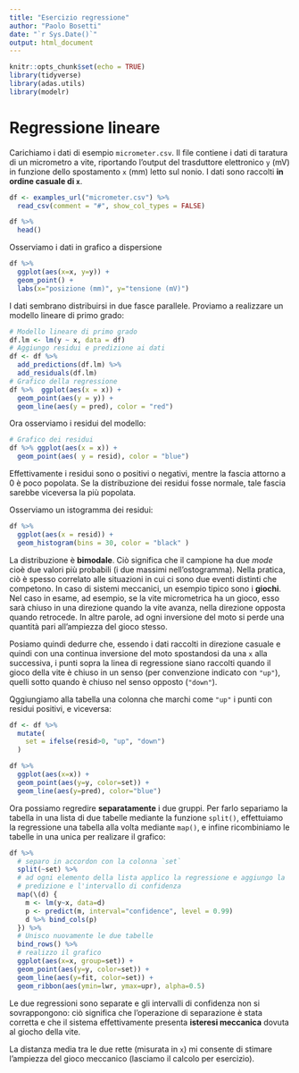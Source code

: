 ```yaml
---
title: "Esercizio regressione"
author: "Paolo Bosetti"
date: "`r Sys.Date()`"
output: html_document
---
```


```r
knitr::opts_chunk$set(echo = TRUE)
library(tidyverse)
library(adas.utils)
library(modelr)
```

# Regressione lineare

Carichiamo i dati di esempio `micrometer.csv`. Il file contiene i dati di taratura di un micrometro a vite, riportando l'output del trasduttore elettronico `y` (mV) in funzione dello spostamento `x` (mm) letto sul nonio. I dati sono raccolti **in ordine casuale di `x`**.

```r
df <- examples_url("micrometer.csv") %>% 
  read_csv(comment = "#", show_col_types = FALSE)

df %>% 
  head()
```

Osserviamo i dati in grafico a dispersione

```r
df %>% 
  ggplot(aes(x=x, y=y)) +
  geom_point() + 
  labs(x="posizione (mm)", y="tensione (mV)")
```

I dati sembrano distribuirsi in due fasce parallele. Proviamo a realizzare un modello lineare di primo grado:

```r
# Modello lineare di primo grado
df.lm <- lm(y ~ x, data = df)
# Aggiungo residui e predizione ai dati
df <- df %>% 
  add_predictions(df.lm) %>% 
  add_residuals(df.lm)  
# Grafico della regressione
df %>%  ggplot(aes(x = x)) +
  geom_point(aes(y = y)) +
  geom_line(aes(y = pred), color = "red")
```

Ora osserviamo i residui del modello:

```r
# Grafico dei residui
df %>% ggplot(aes(x = x)) + 
  geom_point(aes( y = resid), color = "blue")
```

Effettivamente i residui sono o positivi o negativi, mentre la fascia attorno a 0 è poco popolata. Se la distribuzione dei residui fosse normale, tale fascia sarebbe viceversa la più popolata.

Osserviamo un istogramma dei residui:


```r
df %>% 
  ggplot(aes(x = resid)) +
  geom_histogram(bins = 30, color = "black" )
```

La distribuzione è **bimodale**. Ciò significa che il campione ha due *mode* cioè due valori più probabili (i due massimi nell'ostogramma). Nella pratica, ciò è spesso correlato alle situazioni in cui ci sono due eventi distinti che competono. In caso di sistemi meccanici, un esempio tipico sono i **giochi**. Nel caso in esame, ad esempio, se la vite micrometrica ha un gioco, esso sarà chiuso in una direzione quando la vite avanza, nella direzione opposta quando retrocede. In altre parole, ad ogni inversione del moto si perde una quantità pari all'ampiezza del gioco stesso.

Posiamo quindi dedurre che, essendo i dati raccolti in direzione casuale e quindi con una continua inversione del moto spostandosi da una `x` alla successiva, i punti sopra la linea di regressione siano raccolti quando il gioco della vite è chiuso in un senso (per convenzione indicato con `"up"`), quelli sotto quando è chiuso nel senso opposto (`"down"`).

Qggiungiamo alla tabella una colonna che marchi come `"up"` i punti con residui positivi, e viceversa:

```r
df <- df %>% 
  mutate(
    set = ifelse(resid>0, "up", "down")
  )

df %>% 
  ggplot(aes(x=x)) +
  geom_point(aes(y=y, color=set)) +
  geom_line(aes(y=pred), color="blue")
```

Ora possiamo regredire **separatamente** i due gruppi. Per farlo separiamo la tabella in una lista di due tabelle mediante la funzione `split()`, effettuiamo la regressione una tabella alla volta mediante `map()`, e infine ricombiniamo le tabelle in una unica per realizare il grafico:

```r
df %>% 
  # separo in accordon con la colonna `set`
  split(~set) %>% 
  # ad ogni elemento della lista applico la regressione e aggiungo la 
  # predizione e l'intervallo di confidenza
  map(\(d) {
    m <- lm(y~x, data=d)
    p <- predict(m, interval="confidence", level = 0.99)
    d %>% bind_cols(p)
  }) %>% 
  # Unisco nuovamente le due tabelle
  bind_rows() %>% 
  # realizzo il grafico
  ggplot(aes(x=x, group=set)) +
  geom_point(aes(y=y, color=set)) +
  geom_line(aes(y=fit, color=set)) +
  geom_ribbon(aes(ymin=lwr, ymax=upr), alpha=0.5)
```

Le due regressioni sono separate e gli intervalli di confidenza non si sovrappongono: ciò significa che l'operazione di separazione è stata corretta e che il sistema effettivamente presenta **isteresi meccanica** dovuta al giocho della vite.

La distanza media tra le due rette (misurata in `x`) mi consente di stimare l'ampiezza del gioco meccanico (lasciamo il calcolo per esercizio).
